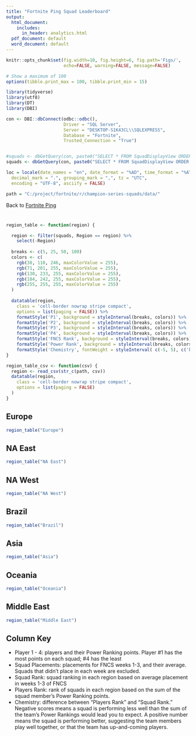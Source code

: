 ```yaml
---
title: "Fortnite Ping Squad Leaderboard"
output:
  html_document: 
    includes:
      in_header: analytics.html
  pdf_document: default
  word_document: default
---
```


```r
knitr::opts_chunk$set(fig.width=10, fig.height=6, fig.path='Figs/',
                      echo=FALSE, warning=FALSE, message=FALSE)

# Show a maximum of 100   
options(tibble.print_max = 100, tibble.print_min = 15)

library(tidyverse)
library(utf8)
library(DT)
library(DBI)

con <- DBI::dbConnect(odbc::odbc(), 
                      Driver = "SQL Server", 
                      Server = "DESKTOP-S1K43CL\\SQLEXPRESS", 
                      Database = "Fortnite", 
                      Trusted_Connection = "True")


#squads <- dbGetQuery(con, paste0("SELECT * FROM SquadDisplayView ORDER BY Region, [FNCS Rank]")) 
squads <- dbGetQuery(con, paste0("SELECT * FROM SquadDisplayView ORDER BY Region, Heat, [FNCS Rank]")) 

loc = locale(date_names = "en", date_format = "%AD", time_format = "%AT",
  decimal_mark = ".", grouping_mark = ",", tz = "UTC",
  encoding = "UTF-8", asciify = FALSE)

path = "C:/project/fortnite/r/champion-series-squads/data/"

```
Back to [Fortnite Ping](<https://www.fortniteping.com>) 

# {.tabset .tabset-fade}


```r

region_table <- function(region) {

  region <- filter(squads, Region == region) %>%
    select(-Region)
  
  breaks <- c(5, 25, 50, 100)
  colors <- c(
    rgb(38, 110, 246, maxColorValue = 255), 
    rgb(71, 201, 255, maxColorValue = 255), 
    rgb(130, 233, 255, maxColorValue = 255), 
    rgb(184, 242, 255, maxColorValue = 255), 
    rgb(255, 255, 255, maxColorValue = 255)
  )
  
  datatable(region, 
    class = 'cell-border nowrap stripe compact',
    options = list(paging = FALSE)) %>% 
    formatStyle('P1', background = styleInterval(breaks, colors)) %>%  
    formatStyle('P2', background = styleInterval(breaks, colors)) %>% 
    formatStyle('P3', background = styleInterval(breaks, colors)) %>%  
    formatStyle('P4', background = styleInterval(breaks, colors)) %>%
    formatStyle('FNCS Rank', background = styleInterval(breaks, colors)) %>%
    formatStyle('Power Rank', background = styleInterval(breaks, colors)) %>%
    formatStyle('Chemistry', fontWeight = styleInterval( c(-5, 5), c('bold', 'normal', 'bold')))
}

region_table_csv <- function(csv) {
  region <- read_csv(str_c(path, csv))
  datatable(region, 
    class = 'cell-border nowrap stripe compact',
    options = list(paging = FALSE)
  )
}
```

## Europe
```r

region_table("Europe")
```

## NA East
```r
region_table("NA East")
```

## NA West
```r
region_table("NA West")
```

## Brazil
```r
region_table("Brazil")
```

## Asia
```r
region_table("Asia")
```

## Oceania
```r
region_table("Oceania")
```

## Middle East
```r
region_table("Middle East")
```

## Column Key

* Player 1 - 4: players and their Power Ranking points. Player #1 has the most points on each squad; #4 has the least
* Squad Placements: placements for FNCS weeks 1-3, and their average. Squads that didn't place in each week are excluded.
* Squad Rank: squad ranking in each region based on average placement in weeks 1-3 of FNCS
* Players Rank: rank of squads in each region based on the sum of the squad member's Power Ranking points.
* Chemistry: difference between "Players Rank" and "Squad Rank." Negative scores means a squad is performing less well than the sum of the team's Power Rankings would lead you to expect. A positive number means the squad is performing better, suggesting the team members play well together, or that the team has up-and-coming players.  
